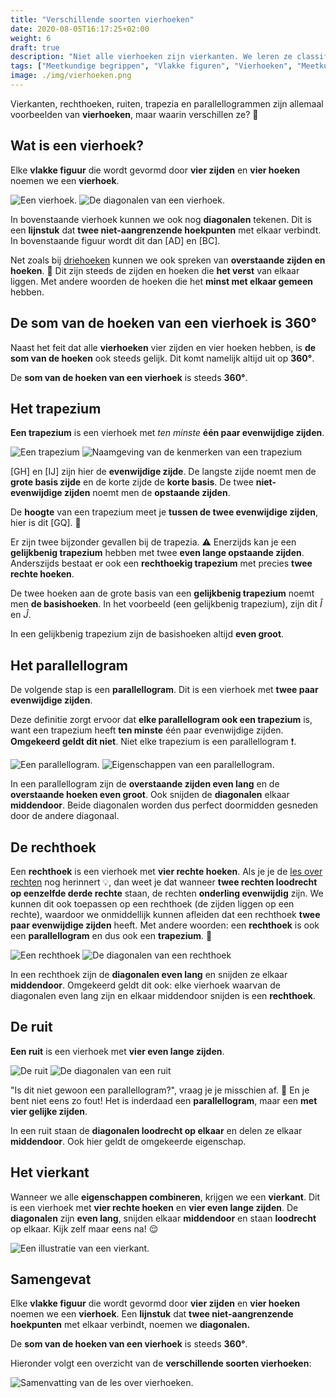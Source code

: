 ```yaml
---
title: "Verschillende soorten vierhoeken"
date: 2020-08-05T16:17:25+02:00
weight: 6
draft: true
description: "Niet alle vierhoeken zijn vierkanten. We leren ze classificeren en maken onderscheid tussen vierkanten, parallellogrammen, trapezia, ruiten en rechthoeken. We leren ze piekfijn definieren en bekijken enkele eigenschappen." 
tags: ["Meetkundige begrippen", "Vlakke figuren", "Vierhoeken", "Meetkundige eigenschappen"]
image: ./img/vierhoeken.png
---
```

Vierkanten, rechthoeken, ruiten, trapezia en parallellogrammen zijn allemaal voorbeelden van **vierhoeken**, maar waarin verschillen ze? 🧐

## Wat is een vierhoek?
Elke **vlakke figuur** die wordt gevormd door **vier zijden** en **vier hoeken** noemen we een **vierhoek**.

<ToggleImage toggleText="Toon uitleg">

![Een vierhoek.](img/vierhoeken_stripped.png)
![De diagonalen van een vierhoek.](img/vierhoeken.png)

</ToggleImage>

In bovenstaande vierhoek kunnen we ook nog **diagonalen** tekenen. Dit is een **lijnstuk** dat **twee niet-aangrenzende hoekpunten** met elkaar verbindt. In bovenstaande figuur wordt dit dan [AD] en [BC]. <Mute text="Druk op 'Toon uitleg' om deze te zien."/>

Net zoals bij [driehoeken](./driehoeken) kunnen we ook spreken van **overstaande zijden en hoeken**. 📐 Dit zijn steeds de zijden en hoeken die **het verst** van elkaar liggen. Met andere woorden de hoeken die het **minst met elkaar gemeen** hebben. 

## De som van de hoeken van een vierhoek is 360°
Naast het feit dat alle **vierhoeken** vier zijden en vier hoeken hebben, is **de som van de hoeken** ook steeds gelijk. Dit komt namelijk altijd uit op **360°**.

<Attention title="Som van de hoeken van een vierhoek">

De **som van de hoeken van een vierhoek** is steeds **360°**.
</Attention>

## Het trapezium
**Een trapezium** is een vierhoek met *ten minste* **één paar evenwijdige zijden**.

<ToggleImage toggleText="Toon uitleg">

![Een trapezium](img/trapezium_stripped.png)
![Naamgeving van de kenmerken van een trapezium](img/trapezium.png)

</ToggleImage>

[GH] en [IJ] zijn hier de **evenwijdige zijde**. De langste zijde noemt men de **grote basis zijde** en de korte zijde de **korte basis**. De twee **niet-evenwijdige zijden** noemt men de **opstaande zijden**.

De **hoogte** van een trapezium meet je **tussen de twee evenwijdige zijden**, hier is dit [GQ]. 📏 

Er zijn twee bijzonder gevallen bij de trapezia. ⚠️ Enerzijds kan je een **gelijkbenig trapezium** hebben met twee **even lange opstaande zijden**. Anderszijds bestaat er ook een **rechthoekig trapezium** met precies **twee rechte hoeken**.

<Attention title="De basishoeken van een gelijkbenig trapezium">

De twee hoeken aan de grote basis van een **gelijkbenig trapezium** noemt men **de basishoeken**. In het voorbeeld (een gelijkbenig trapezium), zijn dit $\hat{I}$ en $\hat{J}$. 

In een gelijkbenig trapezium zijn de basishoeken altijd **even groot**.
</Attention>

## Het parallellogram
De volgende stap is een **parallellogram**. Dit is een vierhoek met **twee paar evenwijdige zijden**. 

Deze definitie zorgt ervoor dat **elke parallellogram ook een trapezium** is, want een trapezium heeft **ten minste** één paar evenwijdige zijden. **Omgekeerd geldt dit niet**. Niet elke trapezium is een parallellogram ❗.

<ToggleImage toggleText="Toon uitleg">

![Een parallellogram.](img/parallellogram_stripped.png)
![Eigenschappen van een parallellogram.](img/parallellogram.png)

</ToggleImage>


<Attention title="Eigenschappen van een parallellogram">

In een parallellogram zijn de **overstaande zijden even lang** en de **overstaande hoeken even groot**. Ook snijden de **diagonalen** elkaar **middendoor**. Beide diagonalen worden dus perfect doormidden gesneden door de andere diagonaal.
</Attention>

## De rechthoek
Een **rechthoek** is een vierhoek met **vier rechte hoeken**. Als je je de [les over rechten](./rechten) nog herinnert 💡, dan weet je dat wanneer **twee rechten loodrecht op eenzelfde derde rechte** staan, de rechten **onderling evenwijdig** zijn. We kunnen dit ook toepassen op een rechthoek (de zijden liggen op een rechte), waardoor we onmiddellijk kunnen afleiden dat een rechthoek **twee paar evenwijdige zijden** heeft. Met andere woorden: een **rechthoek** is ook een **parallellogram** en dus ook een **trapezium**. 🤯

<ToggleImage toggleText="Toon uitleg">

![Een rechthoek](img/rechthoek_stripped.png)
![De diagonalen van een rechthoek](img/rechthoek.png)

</ToggleImage>

<Attention title="Eigenschappen van een rechthoek">

In een rechthoek zijn de **diagonalen even lang** en snijden ze elkaar **middendoor**. Omgekeerd geldt dit ook: elke vierhoek waarvan de diagonalen even lang zijn en elkaar middendoor snijden is een **rechthoek**.
</Attention>

## De ruit
**Een ruit** is een vierhoek met **vier even lange zijden**.

<ToggleImage toggleText="Toon uitleg">

![De ruit](img/ruit_stripped.png)
![De diagonalen van een ruit](img/ruit.png)

</ToggleImage>

"Is dit niet gewoon een parallellogram?", vraag je je misschien af. 🧐 En je bent niet eens zo fout! Het is inderdaad een **parallellogram**, maar een **met vier gelijke zijden**.

<Attention title="Eigenschappen van een ruit">

In een ruit staan de **diagonalen loodrecht op elkaar** en delen ze elkaar **middendoor**. Ook hier geldt de omgekeerde eigenschap.
</Attention>

## Het vierkant
Wanneer we alle **eigenschappen combineren**, krijgen we een **vierkant**. Dit is een vierhoek met **vier rechte hoeken** en **vier even lange zijden**. De **diagonalen** zijn **even lang**, snijden elkaar **middendoor** en staan **loodrecht** op elkaar. Kijk zelf maar eens na! 😌

![Een illustratie van een vierkant.](img/vierkant.png)

## Samengevat
<Attention title="Wat is een vierhoek">

Elke **vlakke figuur** die wordt gevormd door **vier zijden** en **vier hoeken** noemen we een **vierhoek**. Een **lijnstuk** dat **twee niet-aangrenzende hoekpunten** met elkaar verbindt, noemen we **diagonalen.**
</Attention>

<Attention title="Som van de hoeken van een vierhoek">

De **som van de hoeken van een vierhoek** is steeds **360°**.
</Attention>

Hieronder volgt een overzicht van de **verschillende soorten vierhoeken**:

![Samenvatting van de les over vierhoeken.](img/overzicht_vierhoeken.png)